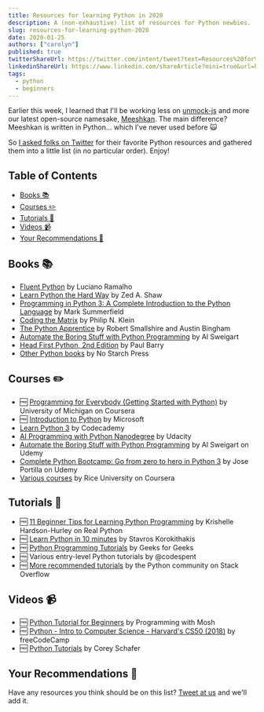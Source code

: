 ```yaml
---
title: Resources for learning Python in 2020
description: A (non-exhaustive) list of resources for Python newbies.
slug: resources-for-learning-python-2020
date: 2020-01-25
authors: ["carolyn"]
published: true
twitterShareUrl: https://twitter.com/intent/tweet?text=Resources%20for%20learning%20Python%20in%202020%20via%20%40meeshkan%20https%3A%2F%2Fmeeshkan.com%2Fblog%2Fresources-for-learning-python-2020%2F
linkedinShareUrl: https://www.linkedin.com/shareArticle?mini=true&url=https%3A%2F%2Fmeeshkan.com%2Fblog%2Fresources-for-learning-python-2020%2F&source=Meeshkan
tags:
  - python
  - beginners
---
```


Earlier this week, I learned that I'll be working less on [unmock-js](https://github.com/unmock/unmock-js) and more our latest open-source namesake, [Meeshkan](https://github.com/meeshkan/meeshkan). The main difference? Meeshkan is written in Python... which I've never used before 🙀

So [I asked folks on Twitter](https://twitter.com/carolstran/status/1220310112356773888?s=20) for their favorite Python resources and gathered them into a little list (in no particular order). Enjoy!

## Table of Contents

- [Books 📚](#books)
- [Courses ✏️](#courses)
- [Tutorials 📃](#tutorials)
- [Videos 📹](#videos)
- [Your Recommendations 💬](#recommendations)

<a name="books"></a>

## Books 📚

- [Fluent Python](https://www.oreilly.com/library/view/fluent-python/9781491946237/) by Luciano Ramalho
- [Learn Python the Hard Way](https://learnpythonthehardway.org/python3/) by Zed A. Shaw
- [Programming in Python 3: A Complete Introduction to the Python Language](https://www.oreilly.com/library/view/programming-in-python/9780137155149/) by Mark Summerfield
- [Coding the Matrix](https://codingthematrix.com/) by Philip N. Klein
- [The Python Apprentice](https://leanpub.com/python-apprentice) by Robert Smallshire and Austin Bingham
- [Automate the Boring Stuff with Python Programming](http://automatetheboringstuff.com/) by Al Sweigart
- [Head First Python, 2nd Edition](https://www.oreilly.com/library/view/head-first-python/9781491919521/) by Paul Barry
- [Other Python books](https://nostarch.com/catalog/python) by No Starch Press

<a name="courses"></a>

## Courses ✏️

- 🆓 [Programming for Everybody (Getting Started with Python)](https://coursera.org/learn/python) by University of Michigan on Coursera
- 🆓 [Introduction to Python](https://docs.microsoft.com/en-us/learn/modules/intro-to-python/?WT.mc_id=python-c9-niner) by Microsoft
- [Learn Python 3](https://www.codecademy.com/learn/learn-python-3) by Codecademy
- [AI Programming with Python Nanodegree](https://www.udacity.com/course/ai-programming-python-nanodegree--nd089) by Udacity
- [Automate the Boring Stuff with Python Programming](https://www.udemy.com/course/automate/) by Al Sweigart on Udemy
- [Complete Python Bootcamp: Go from zero to hero in Python 3](https://www.udemy.com/course/complete-python-bootcamp/) by Jose Portilla on Udemy
- [Various courses](https://www.coursera.org/courses?query=rice%20python) by Rice University on Coursera

<a name="tutorials"></a>

## Tutorials 📃

- 🆓 [11 Beginner Tips for Learning Python Programming](https://realpython.com/python-beginner-tips/) by Krishelle Hardson-Hurley on Real Python
- 🆓 [Learn Python in 10 minutes](https://www.stavros.io/tutorials/python/) by Stavros Korokithakis
- 🆓 [Python Programming Tutorials](https://www.geeksforgeeks.org/python-programming-language/) by Geeks for Geeks
- 🆓 Various entry-level Python tutorials by @codespent
- 🆓 [More recommended tutorials](https://sopython.com/wiki/What_tutorial_should_I_read%3F) by the Python community on Stack Overflow

<a name="videos"></a>

## Videos 📹

- 🆓 [Python Tutorial for Beginners](https://www.youtube.com/watch?v=_uQrJ0TkZlc) by Programming with Mosh
- 🆓 [Python - Intro to Computer Science - Harvard's CS50 (2018)](https://www.youtube.com/watch?v=hnDU1G9hWqU&feature=youtu.be) by freeCodeCamp
- 🆓 [Python Tutorials](https://www.youtube.com/playlist?list=PL-osiE80TeTt2d9bfVyTiXJA-UTHn6WwU) by Corey Schafer

<a name="recommendations"></a>

## Your Recommendations 💬

Have any resources you think should be on this list? [Tweet at us](https://twitter.com/meeshkan) and we'll add it.
